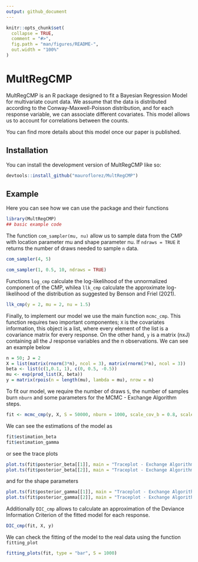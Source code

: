 ```yaml
---
output: github_document
---
```


<!-- README.md is generated from README.Rmd. Please edit that file -->

```r
knitr::opts_chunk$set(
  collapse = TRUE,
  comment = "#>",
  fig.path = "man/figures/README-",
  out.width = "100%"
)
```

# MultRegCMP

MultRegCMP is an R package designed to fit a Bayesian Regression Model for multivariate count data. We assume that the data is distributed according to the Conway-Maxwell-Poisson distribution, and for each response variable, we can associate different covariates. This model allows us to account for correlations between the counts.

You can find more details about this model once our paper is published.

## Installation

You can install the development version of MultRegCMP like so:

``` r
devtools::install_github("mauroflorez/MultRegCMP")
```

## Example

Here you can see how we can use the package and their functions

```r
library(MultRegCMP)
## basic example code
```

The function `com_sampler(mu, nu)` allow us to sample data from the CMP with location parameter mu and shape parameter nu. If `ndraws = TRUE` it returns the number of draws needed to sample `n` data.

```r
com_sampler(4, 5)

com_sampler(1, 0.5, 10, ndraws = TRUE)
```

Functions `log_cmp` calculate the log-likelihood of the unnormalized component of the CMP, whilea `llk_cmp` calculate the approximate log-likelihood of the distribution as suggested by Benson and Friel (2021). 

```r
llk_cmp(y = 2, mu = 2, nu = 1.5)
```

Finally, to implement our model we use the main function `mcmc_cmp`. This function requires two important componentes; `X` is the covariates information, this object is a list, where every element of the list is a covariance matrix for every response. On the other hand, `y` is a matrix (nxJ) containing all the J response variables and the n observations. We can see an example below

```r
n = 50; J = 2
X = list(matrix(rnorm(3*n), ncol = 3), matrix(rnorm(3*n), ncol = 3))
beta <- list(c(1,0.1, 1), c(0, 0.5, -0.5))
mu <- exp(prod_list(X, beta))
y = matrix(rpois(n = length(mu), lambda = mu), nrow = n)
```

To fit our model, we require the number of draws `S`, the number of samples burn `nburn` and some parameters for the MCMC - Exchange Algorithm steps.

```r
fit <- mcmc_cmp(y, X, S = 50000, nburn = 1000, scale_cov_b = 0.8, scale_cov_beta = 0.04, scale_cov_gamma = 0.06, progress = "bar")
```

We can see the estimations of the model as

```r
fit$estimation_beta
fit$estimation_gamma
```

or see the trace plots

```r
plot.ts(fit$posterior_beta[[1]], main = "Traceplot - Exchange Algorithm", ylab = "Beta_1")
plot.ts(fit$posterior_beta[[2]], main = "Traceplot - Exchange Algorithm", ylab = "Beta_2")
```

and for the shape parameters

```r
plot.ts(fit$posterior_gamma[[1]], main = "Traceplot - Exchange Algorithm", ylab = "Gamma_1")
plot.ts(fit$posterior_gamma[[2]], main = "Traceplot - Exchange Algorithm", ylab = "Gamma_2")
```

Additionally `DIC_cmp` allows to calculate an approximation of the Deviance Information Criterion of the fitted model for each response.

```r
DIC_cmp(fit, X, y)
```

We can check the fitting of the model to the real data using the function `fitting_plot`

```r
fitting_plots(fit, type = "bar", S = 1000)
```
